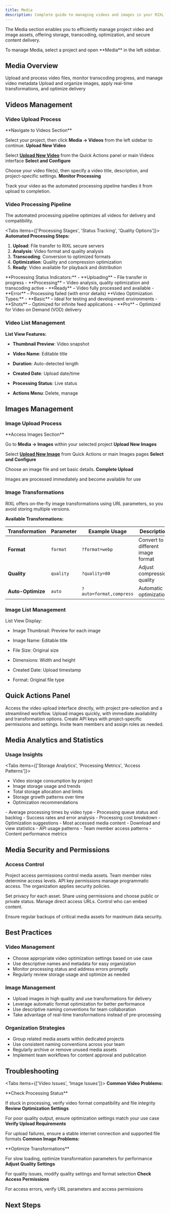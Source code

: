```yaml
---
title: Media
description: Complete guide to managing videos and images in your RIXL projects
---
```



The Media section enables you to efficiently manage project video and image assets, offering storage, transcoding, optimization, and secure content delivery.

<Callout type="info">
To manage Media, select a project and open **Media** in the left sidebar.
</Callout>

## Media Overview

<Cards>
  <Card title="Videos" description="Manage video content with automated transcoding and optimization">
    Upload and process video files, monitor transcoding progress, and manage video metadata
  </Card>
  <Card title="Images" description="Handle image assets with on-demand transformations">
    Upload and organize images, apply real-time transformations, and optimize delivery
  </Card>
</Cards>

## Videos Management

### Video Upload Process

<Steps>
<Step>
**Navigate to Videos Section**

Select your project, then click **Media → Videos** from the left sidebar to continue.
</Step>
<Step>
**Upload New Video**

Select **[Upload New Video](https://api.rixl.com/videos)** from the Quick Actions panel or main Videos interface
</Step>
<Step>
**Select and Configure**

Choose your video file(s), then specify a video title, description, and project-specific settings.
</Step>
<Step>
**Monitor Processing**

Track your video as the automated processing pipeline handles it from upload to completion.
</Step>
</Steps>

### Video Processing Pipeline

<Callout type="info">
The automated processing pipeline optimizes all videos for delivery and compatibility.
</Callout>

<Tabs items={['Processing Stages', 'Status Tracking', 'Quality Options']}>
<Tab value="Processing Stages">
**Automated Processing Steps:**
1. **Upload**: File transfer to RIXL secure servers
2. **Analysis**: Video format and quality analysis  
3. **Transcoding**: Conversion to optimized formats
4. **Optimization**: Quality and compression optimization
5. **Ready**: Video available for playback and distribution
</Tab>
<Tab value="Status Tracking">
**Processing Status Indicators:**
- **Uploading** – File transfer in progress
- **Processing** – Video analysis, quality optimization and transcoding active
- **Ready** – Video fully processed and available
- **Error** – Processing failed (with error details)
</Tab>
<Tab value="Quality Options">
**Video Optimization Types:**
- **Basic** – Ideal for testing and development environments
- **Shots** – Optimized for infinite feed applications
- **Pro** – Optimized for Video on Demand (VOD) delivery
</Tab>
</Tabs>

### Video List Management

**List View Features:**
- **Thumbnail Preview**: Video snapshot

- **Video Name**: Editable title

- **Duration**: Auto-detected length

- **Created Date**: Upload date/time

- **Processing Status**: Live status

- **Actions Menu**: Delete, manage

## Images Management

### Image Upload Process

<Steps>
<Step>
**Access Images Section**

Go to **Media → Images** within your selected project
</Step>
<Step>
**Upload New Images**

Select **[Upload New Image](https://api.rixl.com/images)** from Quick Actions or main Images pages
</Step>
<Step>
**Select and Configure**

Choose an image file and set basic details.
</Step>
<Step>
**Complete Upload**

Images are processed immediately and become available for use
</Step>
</Steps>

### Image Transformations

<Callout type="tip">
RIXL offers on-the-fly image transformations using URL parameters, so you avoid storing multiple versions.
</Callout>

**Available Transformations:**

| Transformation | Parameter | Example Usage | Description |
|----------------|-----------|---------------|-------------|
| **Format** | `format` | `?format=webp` | Convert to different image format |
| **Quality** | `quality` | `?quality=80` | Adjust compression quality |
| **Auto-Optimize** | `auto` | `?auto=format,compress` | Automatic optimization |

### Image List Management

List View Display:

- Image Thumbnail: Preview for each image

- Image Name: Editable title

- File Size: Original size

- Dimensions: Width and height

- Created Date: Upload timestamp
- Format: Original file type

## Quick Actions Panel

<Cards>
  <Card title="Upload New Video" description="Quickly add video content to your project">
    Access the video upload interface directly, with project pre-selection and a streamlined workflow.
  </Card>
  <Card title="Upload New Image" description="Add image assets to your project">
    Upload images quickly, with immediate availability and transformation options.
  </Card>
  <Card title="Create API Key" description="Generate API keys for project access">
    Create API keys with project-specific permissions and settings.
  </Card>
  <Card title="Invite Team Member" description="Add collaborators to your project">
    Invite team members and assign roles as needed.
  </Card>
</Cards>

## Media Analytics and Statistics

### Usage Insights

<Tabs items={['Storage Analytics', 'Processing Metrics', 'Access Patterns']}>
<Tab value="Storage Analytics">
- Video storage consumption by project
- Image storage usage and trends
- Total storage allocation and limits
- Storage growth patterns over time
- Optimization recommendations
</Tab>
<Tab value="Processing Metrics">
- Average processing times by video type
- Processing queue status and backlog
- Success rates and error analysis
- Processing cost breakdown
- Optimization suggestions
</Tab>
<Tab value="Access Patterns">
- Most accessed media content
- Download and view statistics
- API usage patterns
- Team member access patterns
- Content performance metrics
</Tab>
</Tabs>

## Media Security and Permissions

### Access Control

Project access permissions control media assets. Team member roles determine access levels. API key permissions manage programmatic access. The organization applies security policies.

Set privacy for each asset. Share using permissions and choose public or private status. Manage direct access URLs. Control who can embed content.

<Callout type="warning">
Ensure regular backups of critical media assets for maximum data security.
</Callout>

## Best Practices

### Video Management

- Choose appropriate video optimization settings based on use case
- Use descriptive names and metadata for easy organization
- Monitor processing status and address errors promptly
- Regularly review storage usage and optimize as needed

### Image Management

- Upload images in high quality and use transformations for delivery
- Leverage automatic format optimization for better performance
- Use descriptive naming conventions for team collaboration
- Take advantage of real-time transformations instead of pre-processing

### Organization Strategies

- Group related media assets within dedicated projects
- Use consistent naming conventions across your team
- Regularly archive or remove unused media assets
- Implement team workflows for content approval and publication

## Troubleshooting

<Tabs items={['Video Issues', 'Image Issues']}>
<Tab value="Video Issues">
**Common Video Problems:**

<Steps>
<Step>
**Check Processing Status**

If stuck in processing, verify video format compatibility and file integrity
</Step>
<Step>
**Review Optimization Settings**

For poor quality output, ensure optimization settings match your use case
</Step>
<Step>
**Verify Upload Requirements**

For upload failures, ensure a stable internet connection and supported file formats
</Step>
</Steps>
</Tab>
<Tab value="Image Issues">
**Common Image Problems:**

<Steps>
<Step>
**Optimize Transformations**

For slow loading, optimize transformation parameters for performance
</Step>
<Step>
**Adjust Quality Settings**

For quality issues, modify quality settings and format selection
</Step>
<Step>
**Check Access Permissions**

For access errors, verify URL parameters and access permissions
</Step>
</Steps>
</Tab>
</Tabs>

## Next Steps

<Cards>
  <Card 
    title="API Reference" 
    description="Learn how to programmatically manage media assets"
    href="/docs/api-reference/media"
  />
  <Card 
    title="Feeds Management" 
    description="Organize media content into dynamic feeds"
    href="/docs/dashboard/feeds"
  />
  <Card 
    title="Project Settings" 
    description="Configure project-level media settings and preferences"
    href="/docs/dashboard/project"
  />
</Cards>